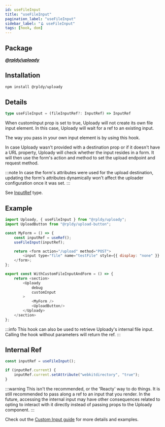 ```yaml
---
id: useFileInput
title: "useFileInput"
pagination_label: "useFileInput"
sidebar_label: "🪝 useFileInput"
tags: [hook, dom]
---
```


## Package

**_[@rpldy/uploady](../../../packages/rpldy-uploady)_**

## Installation

```bash npm2yarn
npm install @rpldy/uploady
```

## Details

```typescript
type useFileInput = (fileInputRef?: InputRef) => InputRef
```

When customInput prop is set to true, Uploady will not create its own file input element.
In this case, Uploady will wait for a ref to an existing input.

The way you pass in your own input element is by using this hook.

In case Uploady wasn't provided with a destination prop or if it doesn't have a URL property,
Uploady will check whether the input resides in a form. It will then use the form's action and method to set the upload endpoint and request method.

:::note
In case the form's attributes were used for the upload destination, updating the form's attributes dynamically won't affect the uploader configuration once it was set.
:::

See [InputRef](../../types#inputref) type.

## Example

```javascript title=WithCustomFileInputAndForm.jsx
import Uploady, { useFileInput } from "@rpldy/uploady";
import UploadButton from "@rpldy/upload-button";

const MyForm = () => {
    const inputRef = useRef();
    useFileInput(inputRef);

    return <form action="/upload" method="POST">
        <input type="file" name="testFile" style={{ display: "none" }} ref={inputRef}/>
    </form>;
};

export const WithCustomFileInputAndForm = () => {
    return <section>
        <Uploady
            debug
            customInput
        >
            <MyForm />
            <UploadButton/>
        </Uploady>
    </section>
};

```
:::info
This hook can also be used to retrieve Uploady's internal file input. Calling the hook without parameters will return the ref.
:::

## Internal Ref

```javascript
const inputRef = useFileInput();

if (inputRef.current) {
    inputRef.current.setAttribute("webkitdirectory", "true");
}
```

:::warning
This isn't the recommended, or the 'Reacty' way to do things. It is still recommended to pass along a ref to an input that you render.
In the future, accessing the internal input may have other consequences related to opting to interact with it directly instead of passing props to the Uploady component.
:::

Check out the [Custom Input guide](../../../guides/CustomInput) for more details and examples.
